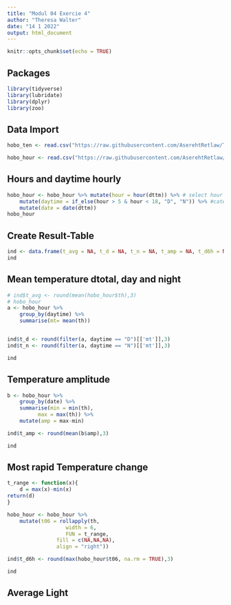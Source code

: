 ```yaml
---
title: "Modul 04 Exercie 4"
author: "Theresa Walter"
date: "14 1 2022"
output: html_document
---
```



```r
knitr::opts_chunk$set(echo = TRUE)
```

## Packages

```r
library(tidyverse)
library(lubridate)
library(dplyr)
library(zoo)
```

## Data Import

```r
hobo_ten <- read.csv("https://raw.githubusercontent.com/AserehtRetlaw/Timeseries_in_R-1/main/1_data_processed/10760710.csv")

hobo_hour <- read.csv("https://raw.githubusercontent.com/AserehtRetlaw/Timeseries_in_R-1/main/1_data_processed/hourly/10760710_Th.csv")
```

## Hours and daytime hourly

```r
hobo_hour <- hobo_hour %>% mutate(hour = hour(dttm)) %>% # select hour
	mutate(daytime = if_else(hour > 5 & hour < 18, "D", "N")) %>% #categorize day and night
	mutate(date = date(dttm))
hobo_hour
```

## Create Result-Table

```r
ind <- data.frame(t_avg = NA, t_d = NA, t_n = NA, t_amp = NA, t_d6h = NA, l_avg = NA, l_max = NA, f_na = NA, ref_id = NA, ref_r2 = NA)
ind
```

## Mean temperature dtotal, day and night

```r
# ind$t_avg <- round(mean(hobo_hour$th),3)
# hobo_hour
a <- hobo_hour %>%
	group_by(daytime) %>% 
	summarise(mt= mean(th))


ind$t_d <- round(filter(a, daytime == "D")[['mt']],3)
ind$t_n <- round(filter(a, daytime == "N")[['mt']],3)

ind
```

## Temperature amplitude

```r
b <- hobo_hour %>%
	group_by(date) %>% 
	summarise(min = min(th),
		  max = max(th)) %>% 
	mutate(amp = max-min)

ind$t_amp <- round(mean(b$amp),3)

ind
```

## Most rapid Temperature change

```r
t_range <- function(x){
	d = max(x)-min(x)
return(d)
}

hobo_hour <- hobo_hour %>%
	mutate(t06 = rollapply(th,
			       width = 6,
			       FUN = t_range,
				fill = c(NA,NA,NA),
				align = "right"))

ind$t_d6h <- round(max(hobo_hour$t06, na.rm = TRUE),3)

ind
```

## Average Light

```r

```



